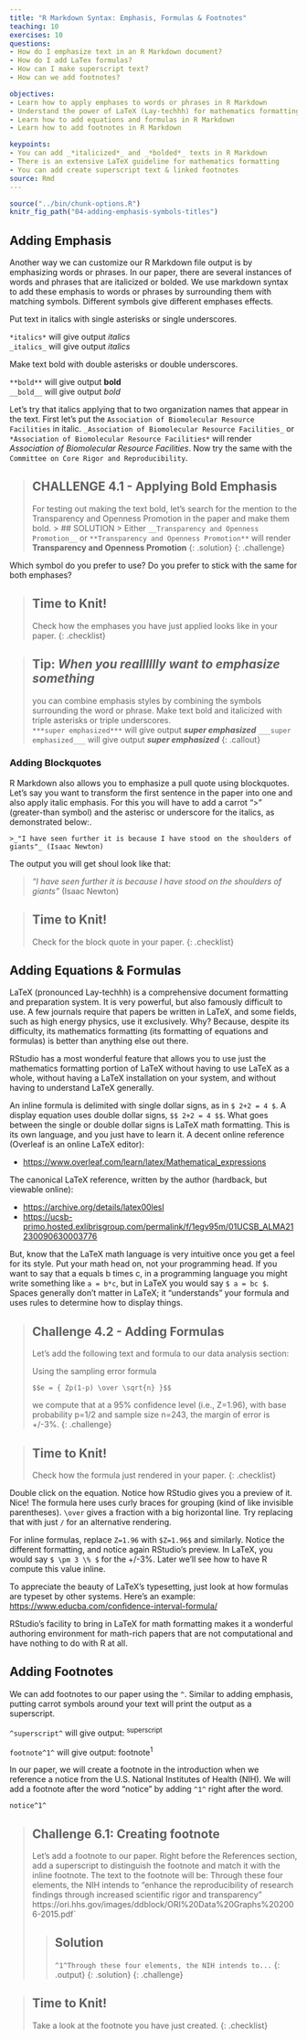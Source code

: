 ```yaml
---
title: "R Markdown Syntax: Emphasis, Formulas & Footnotes"
teaching: 10
exercises: 10
questions:
- How do I emphasize text in an R Markdown document?
- How do I add LaTex formulas?
- How can I make superscript text?
- How can we add footnotes?

objectives:
- Learn how to apply emphases to words or phrases in R Markdown
- Understand the power of LaTeX (Lay-techhh) for mathematics formatting
- Learn how to add equations and formulas in R Markdown 
- Learn how to add footnotes in R Markdown

keypoints:
- You can add _*italicized*_ and _*bolded*_ texts in R Markdown
- There is an extensive LaTeX guideline for mathematics formatting
- You can add create superscript text & linked footnotes 
source: Rmd
---
```



```r
source("../bin/chunk-options.R")
knitr_fig_path("04-adding-emphasis-symbols-titles")
```

## Adding Emphasis

Another way we can customize our R Markdown file output is by emphasizing words or phrases. In our paper, there are several instances of words and phrases that are italicized or bolded. We use markdown syntax to add these emphasis to words or phrases by surrounding them with matching symbols. Different symbols give different emphases effects. 

Put text in italics with single asterisks or single underscores.  

```*italics*``` will give output *italics*  
```_italics_``` will give output _italics_

Make text bold with double asterisks or double underscores.  

```**bold**``` will give output **bold**  
```__bold__``` will give output _bold_  

Let's try that italics applying that to two organization names that appear in the text. First let's put the `Association of Biomolecular Resource Facilities` in italic. `_Association of Biomolecular Resource Facilities_` or `*Association of Biomolecular Resource Facilities*` will render _Association of Biomolecular Resource Facilities_. Now try the same with the `Committee on Core Rigor and Reproducibility`. 

> ## CHALLENGE 4.1 - Applying Bold Emphasis
> For testing out making the text bold, let's search for the mention to the Transparency and Openness Promotion in the paper and make them bold.
>> ## SOLUTION
>> Either `__Transparency and Openness Promotion__` or `**Transparency and Openness Promotion**` will render **Transparency and Openness Promotion**
> {: .solution}
{: .challenge}

Which symbol do you prefer to use? Do you prefer to stick with the same for both emphases? 

> ## Time to Knit!
> Check how the emphases you have just applied looks like in your paper. 
{: .checklist}

>## Tip: ***When you realllllly want to emphasize something***
> 
> you can combine emphasis styles by combining the symbols surrounding the word or phrase. 
> Make text bold and  italicized with triple asterisks or triple underscores.  
> ```***super emphasized***``` will give output ***super emphasized*** 
> ```___super emphasized___``` will give output ___super emphasized___
{: .callout}

### Adding Blockquotes

R Markdown also allows you to emphasize a pull quote using blockquotes. Let's say you want to transform the first sentence in the paper into one and also apply italic emphasis. For this you will have to add a carrot ">" (greater-than symbol) and the asterisc or underscore for the italics, as demonstrated below:.

`>_"I have seen further it is because I have stood on the shoulders of giants"_ (Isaac Newton)`

The output you will get shoul look like that:

>_"I have seen further it is because I have stood on the shoulders of giants"_ (Isaac Newton)


> ## Time to Knit!
> Check for the block quote in your paper. 
{: .checklist}


## Adding Equations & Formulas

LaTeX (pronounced Lay-techhh) is a comprehensive document formatting and preparation system.  It is very powerful, but also famously difficult to use.  A few journals require that papers be written in LaTeX, and some fields, such as high energy physics, use it exclusively.  Why?  Because, despite its difficulty, its mathematics formatting (its formatting of equations and formulas) is better than anything else out there.

RStudio has a most wonderful feature that allows you to use just the mathematics formatting portion of LaTeX without having to use LaTeX as a whole, without having a LaTeX installation on your system, and without having to understand LaTeX generally.

An inline formula is delimited with single dollar signs, as in `$ 2+2 = 4 $`.  A display equation uses double dollar signs, `$$ 2+2 = 4 $$`.  What goes between the single or double dollar signs is LaTeX math formatting.  This is its own language, and you just have to learn it.  A decent online reference (Overleaf is an online LaTeX editor):

- [https://www.overleaf.com/learn/latex/Mathematical_expressions](https://www.overleaf.com/learn/latex/Mathematical_expressions)

The canonical LaTeX reference, written by the author (hardback, but viewable online):

- [https://archive.org/details/latex00lesl](https://archive.org/details/latex00lesl)
- [https://ucsb-primo.hosted.exlibrisgroup.com/permalink/f/1egv95m/01UCSB_ALMA21230090630003776](https://ucsb-primo.hosted.exlibrisgroup.com/permalink/f/1egv95m/01UCSB_ALMA21230090630003776)

But, know that the LaTeX math language is very intuitive once you get a feel for its style.  Put your math head on, not your programming head.  If you want to say that a equals b times c, in a programming language you might write something like `a = b*c`, but in LaTeX you would say `$ a = bc $`. Spaces generally don’t matter in LaTeX; it "understands" your formula and uses rules to determine how to display things.

> ## Challenge 4.2 - Adding Formulas  
>
> Let’s add the following text and formula to our data analysis section:
>
> Using the sampling error formula
>
> ```$$e = { Zp(1-p) \over \sqrt{n} }$$```
> 
> we compute that at a 95% confidence level (i.e., Z=1.96), with base probability p=1/2 and sample 
> size n=243, the margin of error is +/-3%.
{: .challenge}

> ## Time to Knit!
> Check how the formula just rendered in your paper. 
{: .checklist}

Double click on the equation. Notice how RStudio gives you a preview of it. Nice! The formula here uses curly braces for grouping (kind of like invisible parentheses). `\over` gives a fraction with a big horizontal line. Try replacing that with just `/` for an alternative rendering.

For inline formulas, replace `Z=1.96` with `$Z=1.96$` and similarly. Notice the different formatting, and notice again RStudio’s preview.  In LaTeX, you would say `$ \pm 3 \% $` for the +/-3%.  Later we’ll see how to have R compute this value inline.

To appreciate the beauty of LaTeX's typesetting, just look at how formulas are typeset by other systems. Here's an example: [https://www.educba.com/confidence-interval-formula/](https://www.educba.com/confidence-interval-formula/)

RStudio's facility to bring in LaTeX for math formatting makes it a wonderful authoring environment for math-rich papers that are not computational and have nothing to do with R at all.

## Adding Footnotes

We can add footnotes to our paper using the `^`. Similar to adding emphasis, putting carrot symbols around your text will print the output as a superscript. 

`^superscript^` will give output: <sup>superscript<sup>

`footnote^1^` will give output: footnote<sup>1<sup>

In our paper, we will create a footnote in the introduction when we reference a notice from the U.S. National Institutes of Health (NIH). We will add a footnote after the word “notice” by adding `^1^` right after the word. 

`notice^1^`

> ## Challenge 6.1: Creating footnote 
>
> Let's add a footnote to our paper. Right before the References section, add a superscript to distinguish the footnote and match it with the inline footnote. The text to the footnote will be:
>Through these four elements, the NIH intends to "enhance the reproducibility of research findings through increased scientific rigor and transparency" https://ori.hhs.gov/images/ddblock/ORI%20Data%20Graphs%202006-2015.pdf`
>
>> ## Solution
> ``^1^Through these four elements, the NIH intends to...``
>> {: .output}
> {: .solution}
{: .challenge}


> ## Time to Knit!
> Take a look at the footnote you have just created.
{: .checklist}